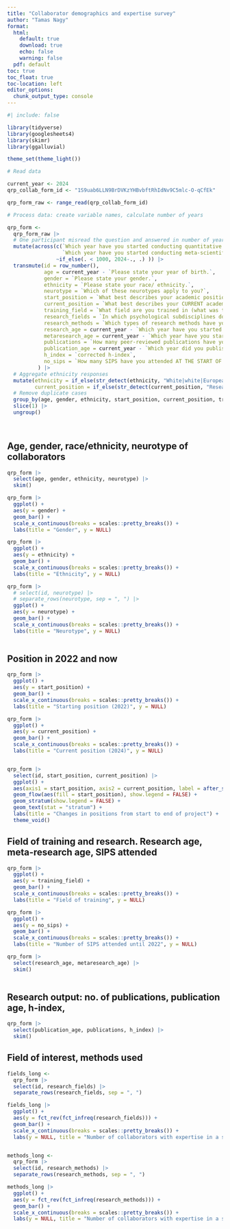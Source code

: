 ```yaml
---
title: "Collaborator demographics and expertise survey"
author: "Tamas Nagy"
format: 
  html: 
    default: true
    download: true
    echo: false
    warning: false
  pdf: default
toc: true
toc_float: true
toc-location: left
editor_options: 
  chunk_output_type: console
---
```



```r
#| include: false

library(tidyverse)
library(googlesheets4)
library(skimr)
library(ggalluvial)

theme_set(theme_light())

```


```r
# Read data

current_year <- 2024
qrp_collab_form_id <- "1S9uab6LLN9BrDVKzYHBvbftRhIdNv9C5mlc-O-qCfEk"

qrp_form_raw <- range_read(qrp_collab_form_id)

# Process data: create variable names, calculate number of years

qrp_form <- 
  qrp_form_raw |> 
  # One participant misread the question and answered in number of years instead of years. Fixing that here.
  mutate(across(c(`Which year have you started conducting quantitative empirical research?`,
                  `Which year have you started conducting meta-scientific research?`),
                ~if_else(. < 1000, 2024-., .) )) |> 
  transmute(id = row_number(),
            age = current_year - `Please state your year of birth.`,
            gender = `Please state your gender.`,
            ethnicity = `Please state your race/ ethnicity.`,
            neurotype = `Which of these neurotypes apply to you?`,
            start_position = `What best describes your academic position AT THE START OF THE PROJECT (June 2022)?`,
            current_position = `What best describes your CURRENT academic position?`,
            training_field = `What field are you trained in (what was the degree you obtained or are currently obtaining)?`,
            research_fields = `In which psychological subdisciplines do you conduct research?`,
            research_methods = `Which types of research methods have you used or are you currently using?`,
            research_age = current_year - `Which year have you started conducting quantitative empirical research?`,
            metaresearch_age = current_year - `Which year have you started conducting meta-scientific research?`,
            publications = `How many peer-reviewed publications have you co-authored (including the ones where you are first author)?`,
            publication_age = current_year - `Which year did you publish your first quantitative empirical peer-reviewed article (as a first author or co-author)?`,
            h_index = `corrected h-index`,
            no_sips = `How many SIPS have you attended AT THE START OF THE PROJECT (June 2022; including the SIPS in Victoria, BC)?`
          ) |> 
  # Aggregate ethnicity responses
  mutate(ethnicity = if_else(str_detect(ethnicity, "White|white|European|Caucasian"), "Caucasian", ethnicity),
         current_position = if_else(str_detect(current_position, "Research"), "Research professional/scientist", current_position)) |> 
  # Remove duplicate cases
  group_by(age, gender, ethnicity, start_position, current_position, training_field, research_fields) |> 
  slice(1) |>
  ungroup()

  

```

## Age, gender, race/ethnicity, neurotype of collaborators
```r
qrp_form |> 
  select(age, gender, ethnicity, neurotype) |> 
  skim()

qrp_form |> 
  ggplot() +
  aes(y = gender) +
  geom_bar() +
  scale_x_continuous(breaks = scales::pretty_breaks()) + 
  labs(title = "Gender", y = NULL)

qrp_form |> 
  ggplot() +
  aes(y = ethnicity) +
  geom_bar() +
  scale_x_continuous(breaks = scales::pretty_breaks()) + 
  labs(title = "Ethnicity", y = NULL)

qrp_form |> 
  # select(id, neurotype) |> 
  # separate_rows(neurotype, sep = ", ") |> 
  ggplot() +
  aes(y = neurotype) +
  geom_bar() +
  scale_x_continuous(breaks = scales::pretty_breaks()) + 
  labs(title = "Neurotype", y = NULL)
  

```


## Position in 2022 and now
```r
qrp_form |> 
  ggplot() +
  aes(y = start_position) +
  geom_bar() +
  scale_x_continuous(breaks = scales::pretty_breaks()) + 
  labs(title = "Starting position (2022)", y = NULL)

qrp_form |> 
  ggplot() +
  aes(y = current_position) +
  geom_bar() +
  scale_x_continuous(breaks = scales::pretty_breaks()) + 
  labs(title = "Current position (2024)", y = NULL)


qrp_form |> 
  select(id, start_position, current_position) |> 
  ggplot() +
  aes(axis1 = start_position, axis2 = current_position, label = after_stat(stratum), fill = after_stat(stratum)) +
  geom_flow(aes(fill = start_position), show.legend = FALSE) +
  geom_stratum(show.legend = FALSE) +
  geom_text(stat = "stratum") +
  labs(title = "Changes in positions from start to end of project") +
  theme_void()

```

## Field of training and research. Research age, meta-research age, SIPS attended
```r
qrp_form |> 
  ggplot() +
  aes(y = training_field) +
  geom_bar() +
  scale_x_continuous(breaks = scales::pretty_breaks()) + 
  labs(title = "Field of training", y = NULL)

qrp_form |> 
  ggplot() +
  aes(y = no_sips) +
  geom_bar() +
  scale_x_continuous(breaks = scales::pretty_breaks()) + 
  labs(title = "Number of SIPS attended until 2022", y = NULL)

qrp_form |> 
  select(research_age, metaresearch_age) |> 
  skim()
  
```

## Research output: no. of publications, publication age, h-index, 
```r
qrp_form |> 
  select(publication_age, publications, h_index) |> 
  skim()


```

## Field of interest, methods used

```r

fields_long <- 
  qrp_form |> 
  select(id, research_fields) |> 
  separate_rows(research_fields, sep = ", ")

fields_long |> 
  ggplot() +
  aes(y = fct_rev(fct_infreq(research_fields))) +
  geom_bar() +
  scale_x_continuous(breaks = scales::pretty_breaks()) + 
  labs(y = NULL, title = "Number of collaborators with expertise in a specific field")


methods_long <- 
  qrp_form |> 
  select(id, research_methods) |> 
  separate_rows(research_methods, sep = ", ")

methods_long |> 
  ggplot() +
  aes(y = fct_rev(fct_infreq(research_methods))) +
  geom_bar() +
  scale_x_continuous(breaks = scales::pretty_breaks()) + 
  labs(y = NULL, title = "Number of collaborators with expertise in a specific method")


```



